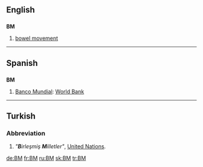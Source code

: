{{also|.bm|bm.}}
==English==

==={{initialism}}===
'''BM'''

# [[bowel movement]]

----

==Spanish==

==={{abbreviation}}===
'''BM'''

# [[Banco Mundial]]: [[World Bank]]

----

==Turkish==

===Abbreviation===
{{infl|tr|abbreviation}}

# ''"'''B'''irleşmiş '''M'''illetler"'', [[United Nations]].

[[de:BM]]
[[fr:BM]]
[[ru:BM]]
[[sk:BM]]
[[tr:BM]]